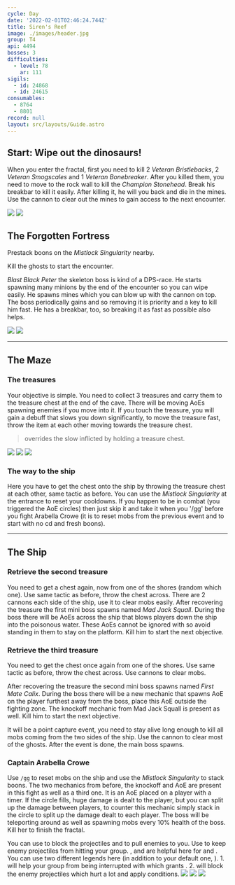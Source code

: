 ```yaml
---
cycle: Day
date: '2022-02-01T02:46:24.744Z'
title: Siren's Reef
image: ./images/header.jpg
group: T4
api: 4494
bosses: 3
difficulties:
  - level: 78
    ar: 111
sigils:
  - id: 24868
  - id: 24615
consumables:
  - 8764
  - 8801
record: null
layout: src/layouts/Guide.astro
---
```


<Grid>
<GridItem sm="12">

## Start: Wipe out the dinosaurs!

When you enter the fractal, first you need to kill 2 _Veteran Bristlebacks_, 2 _Veteran Smogscales_ and 1 _Veteran Bonebreaker_. After you killed them, you need to move to the rock wall to kill the _Champion Stonehead_. Break his breakbar to kill it easily. After killing it, he will <Condition name="Fear"/> you back and die in the mines. Use the cannon to clear out the mines to gain access to the next encounter.
</GridItem>

<GridItem sm="6">
<Image src={import("./images/sirens_mountains.jpg")} caption="Scenary in the starting area" />
</GridItem>

<GridItem sm="6">
<Image src={import("./images/sirens_shipwreck.jpg")} caption="The shipwreck" />
</GridItem>

<GridItem sm="12">

## The Forgotten Fortress

Prestack boons on the _Mistlock Singularity_ nearby.

Kill the ghosts to start the encounter.

_Blast Black Peter_ the skeleton boss is kind of a DPS-race. He starts spawning many minions by the end of the encounter so you can wipe easily. He spawns mines which you can blow up with the cannon on top. The boss periodically gains <Boon name="Swiftness"/> <Boon name="Protection"/> and <Boon name="Stability"/> so removing it is priority and a key to kill him fast. He has a breakbar, too, so breaking it as fast as possible also helps.
</GridItem>

<GridItem sm="6">
<Image src={import("./images/sirens_blasting_black_peter.jpg")} caption="Ghosts of the fortress" />
</GridItem>

<GridItem sm="6">
<Image src={import("./images/sirens_way_to_cave.jpg")} caption="Way to the maze" />
</GridItem>
</Grid>

---

<Grid>
<GridItem sm="12">

## The Maze

### The treasures

Your objective is simple. You need to collect 3 treasures and carry them to the treasure chest at the end of the cave. There will be moving AoEs spawning enemies if you move into it. If you touch the treasure, you will gain a debuff that slows you down significantly, to move the treasure fast, throw the item at each other moving towards the treasure chest.

> <Effect name="Superspeed"/> overrides the slow inflicted by holding a treasure chest.

</GridItem>

<GridItem sm="6">
<Image src={import("./images/sirens_cursed_treasure.jpg")} caption="Revealing AoEs" />
</GridItem>

<GridItem sm="6">
<Image src={import("./images/sirens_cursed_treasure_sack.jpg")} caption="Cursed treasure" />
</GridItem>

<GridItem sm="6">
<Image src={import("./images/sirens_cursed_chest.jpg")} caption="The treasure chest" />
</GridItem>

<GridItem sm="6">

### The way to the ship

Here you have to get the chest onto the ship by throwing the treasure chest at each other, same tactic as before. You can use the _Mistlock Singularity_ at the entrance to reset your cooldowns. If you happen to be in combat (you triggered the AoE circles) then just skip it and take it when you '/gg' before you fight Arabella Crowe (it is to reset mobs from the previous event and to start with no cd and fresh boons).
</GridItem>
</Grid>

---

## The Ship

<Grid>
<GridItem sm="6">

### Retrieve the second treasure

You need to get a chest again, now from one of the shores (random which one). Use same tactic as before, throw the chest across. There are 2 cannons each side of the ship, use it to clear mobs easily. After recovering the treasure the first mini boss spawns named _Mad Jack Squall_. During the boss there will be AoEs across the ship that blows players down the ship into the poisonous water. These AoEs cannot be ignored with <Boon name="Stability"> so avoid standing in them to stay on the platform. Kill him to start the next objective.</Boon>

### Retrieve the third treasure

You need to get the chest once again from one of the shores. Use same tactic as before, throw the chest across. Use cannons to clear mobs.

After recovering the treasure the second mini boss spawns named _First Mate Calix_. During the boss there will be a new mechanic that spawns AoE on the player furthest away from the boss, place this AoE outside the fighting zone. The knockoff mechanic from Mad Jack Squall is present as well. Kill him to start the next objective.

It will be a point capture event, you need to stay alive long enough to kill all mobs coming from the two sides of the ship. Use the cannon to clear most of the ghosts. After the event is done, the main boss spawns.

### Captain Arabella Crowe

Use `/gg` to reset mobs on the ship and use the _Mistlock Singularity_ to stack boons. The two mechanics from before, the knockoff and AoE are present in this fight as well as a third one. It is an AoE placed on a player with a timer. If the circle fills, huge damage is dealt to the player, but you can split up the damage between players, to counter this mechanic simply stack in the circle to split up the damage dealt to each player. The boss will be teleporting around as well as spawning mobs every 10% health of the boss. Kill her to finish the fractal.

<Tabs>
<Tab specialization="Scourge">
You can use <Skill name="Corrosive Poison Cloud"/> to block the projectiles and <Skill name="Spectral Grasp"/> to pull enemies to you.
</Tab>
<Tab specialization="Guardian">
Use <Skill name="Wall of Reflection"/> to keep enemy projectiles from hitting your group. <Skill name="Chapter 3: Valiant Bulwark"/>, <Skill name="Chapter 4: Stalwart Stand"/> and <Skill name="Epilogue: Unbroken Lines"/> are helpful here for <Boon name="Stability"/> and <Boon name="Resistance"/>.
</Tab>
<Tab specialization="Renegade">
You can use two different legends here (in addition to your default one, <Skill name="Legendary Renegade Stance"/>).
1. <Skill name="Legendary Dwarf Stance"/> will help your group from being interrupted with <Skill name="Inspiring Reinforcement"/> which grants <Boon name="Stability"/>.
2. <Skill name="Legendary Centaur Stance"/> will block the enemy projectiles which hurt a lot and apply conditions.
</Tab>
</Tabs>
</GridItem>

<GridItem sm="6">
<Image src={import("./images/sirens_ship.jpg")} caption="Final encounter on a ship" />
<Image src={import("./images/sirens_mad_jack_squall.jpg")} caption="Mad Jack Squall" />
<Image src={import("./images/sirens_first_mate_calix.jpg")} caption="First Mate Calix" />
</GridItem>
</Grid>
